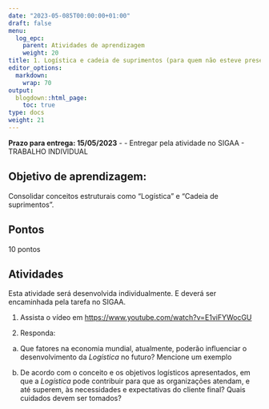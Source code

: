 ```yaml
---
date: "2023-05-085T00:00:00+01:00"
draft: false
menu:
  log_epc:
    parent: Atividades de aprendizagem
    weight: 20
title: 1. Logística e cadeia de suprimentos (para quem não esteve presente)
editor_options: 
  markdown: 
    wrap: 70
output: 
  blogdown::html_page:
    toc: true
type: docs
weight: 21
---
```


**Prazo para entrega: 15/05/2023** - - Entregar pela atividade no SIGAA - TRABALHO INDIVIDUAL


## Objetivo de aprendizagem: 

Consolidar conceitos estruturais como "Logística" e "Cadeia de suprimentos". 

## Pontos

10 pontos

## Atividades

Esta atividade será desenvolvida individualmente. E deverá ser encaminhada pela tarefa no SIGAA. 

1. Assista o vídeo em [https://www.youtube.com/watch?v=E1viFYWocGU](https://www.youtube.com/watch?v=E1viFYWocGU)

2. Responda: 
a) Que fatores na economia mundial, atualmente, poderão influenciar o desenvolvimento da _Logística_ no futuro? Mencione um exemplo

b) De acordo com o conceito e os objetivos logísticos apresentados, em que a _Logística_ pode contribuir para que as organizações atendam, e até superem, às necessidades e expectativas do cliente final? Quais cuidados devem ser tomados? 



